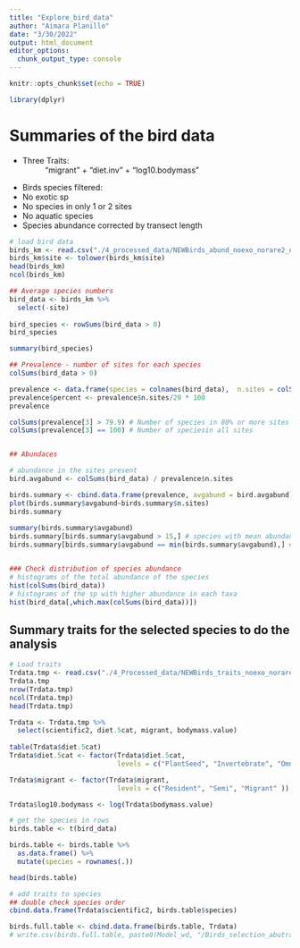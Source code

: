 ```yaml
---
title: "Explore_bird_data"
author: "Aimara Planillo"
date: "3/30/2022"
output: html_document
editor_options: 
  chunk_output_type: console
---
```


```r
knitr::opts_chunk$set(echo = TRUE)
```

```r
library(dplyr)
```

# Summaries of the bird data

* Three Traits: 
  ~ "migrant" + "diet.inv" + "log10.bodymass" 
  
* Birds species filtered:
- No exotic sp
- No species in only 1 or 2 sites
- No aquatic species
- Species abundance corrected by transect length


```r
# load bird data
birds_km <- read.csv("./4_processed_data/NEWBirds_abund_noexo_norare2_noaquatic_bykm.csv") # matrix with sites in rows and bird abund in columns
birds_km$site <- tolower(birds_km$site)
head(birds_km)
ncol(birds_km)

## Average species numbers
bird_data <- birds_km %>%
  select(-site) 
  
bird_species <- rowSums(bird_data > 0)
bird_species

summary(bird_species)

## Prevalence - number of sites for each species
colSums(bird_data > 0)

prevalence <- data.frame(species = colnames(bird_data),  n.sites = colSums(bird_data > 0))
prevalence$percent <- prevalence$n.sites/29 * 100
prevalence

colSums(prevalence[3] > 79.9) # Number of species in 80% or more sites
colSums(prevalence[3] == 100) # Number of speciesin all sites


## Abundaces

# abundance in the sites present
bird.avgabund <- colSums(bird_data) / prevalence$n.sites

birds.summary <- cbind.data.frame(prevalence, avgabund = bird.avgabund)
plot(birds.summary$avgabund~birds.summary$n.sites)
birds.summary
 
summary(birds.summary$avgabund)
birds.summary[birds.summary$avgabund > 15,] # species with mean abundance > 15
birds.summary[birds.summary$avgabund == min(birds.summary$avgabund),] # species with min mean abund


### Check distribution of species abundance
# histograms of the total abundance of the species
hist(colSums(bird_data))
# histograms of the sp with higher abundance in each taxa
hist(bird_data[,which.max(colSums(bird_data))])


```


## Summary traits for the selected species to do the analysis

```r
# Load traits
Trdata.tmp <- read.csv("./4_Processed_data/NEWBirds_traits_noexo_norare2_noaquatic.csv") # matrix with species in rows and traits in columns
Trdata.tmp
nrow(Trdata.tmp)
ncol(Trdata.tmp)
head(Trdata.tmp)

Trdata <- Trdata.tmp %>% 
  select(scientific2, diet.5cat, migrant, bodymass.value)
  
table(Trdata$diet.5cat)
Trdata$diet.5cat <- factor(Trdata$diet.5cat, 
                           levels = c("PlantSeed", "Invertebrate", "Omnivore", "VertFishScav"))

Trdata$migrant <- factor(Trdata$migrant, 
                           levels = c("Resident", "Semi", "Migrant" ))

Trdata$log10.bodymass <- log(Trdata$bodymass.value)

# get the species in rows
birds.table <- t(bird_data)

birds.table <- birds.table %>%
  as.data.frame() %>%
  mutate(species = rownames(.)) 

head(birds.table)

# add traits to species 
## double check species order
cbind.data.frame(Trdata$scientific2, birds.table$species)

birds.full.table <- cbind.data.frame(birds.table, Trdata)
# write.csv(birds.full.table, paste0(Model_wd, "/Birds_selection_abutrait_table.csv"), row.names = FALSE)
```

